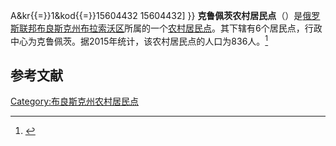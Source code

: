 {{Infobox Settlement
| official_name = 克鲁佩茨农村居民点
| native_name = Крупецкое сельское поселение
| settlement_type = [[农村居民点|农村居民点]]
| subdivision_type = [[国家|国家]]
| subdivision_type1 = [[州_(俄罗斯)|州]]
| subdivision_type2 = [[区_(苏联)|区]]
| subdivision_name = {{RUS}}
| subdivision_name1 = [[布良斯克州|布良斯克州]]
| subdivision_name2 = [[布拉索沃区|布拉索沃区]]
| seat_type = 行政中心
| seat = 克鲁佩茨
| population_as_of=2015
| population_footnotes = <ref name=stat />
| population_total = 836
| coordinates_display = inline,title
| latd =  | latm =  | lats =  | latNS = N
| longd =  | longm =  | longs =  | longEW = E
| timezone = [[莫斯科时间|MSK]]
| utc_offset = +3
| blank_name = [[俄罗斯市政土地区划代码|OKTMO编码]]
| blank_info = [http://classif.spb.ru/classificators/view/tma.php?st{{=}}A&kr{{=}}1&kod{{=}}15604432 15604432]
}}
'''克鲁佩茨农村居民点'''（{{lang-ru|Крупецкое сельское поселение}}）是[[俄罗斯联邦|俄罗斯联邦]][[布良斯克州|布良斯克州]][[布拉索沃区|布拉索沃区]]所属的一个[[农村居民点|农村居民点]]。其下辖有6个居民点，行政中心为克鲁佩茨。据2015年统计，该农村居民点的人口为836人。<ref name=stat>{{cite web |url=http://www.gks.ru/free_doc/doc_2015/bul_dr/mun_obr2015.rar |title=Численность населения Российской Федерации по муниципальным образованиям на 1 января 2015 года |accessdate=2015-08-06 |archiveurl=https://www.webcitation.org/6aaNzOlFO?url=http://www.gks.ru/free_doc/doc_2015/bul_dr/mun_obr2015.rar |archivedate=2015-08-06 |language=ru |deadurl=yes }}</ref>

== 参考文献 ==
{{reflist}}

{{Russia-stub}}

[[Category:布良斯克州农村居民点|Category:布良斯克州农村居民点]]